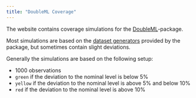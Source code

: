 ```yaml
---
title: "DoubleML Coverage"
---
```


The website contains coverage simulations for the [DoubleML](https://docs.doubleml.org/stable/index.html)-package.

Most simulations are based on the [dataset generators](https://docs.doubleml.org/stable/api/api.html#dataset-generators) provided by the package, but sometimes contain slight deviations.

Generally the simulations are based on the following setup:

 * $1000$ observations
 * `green` if the deviation to the nominal level is below $5\%$
 * `yellow` if the deviation to the nominal level is above $5\%$ and below $10\%$
 * `red` if the deviation to the nominal level is above $10\%$